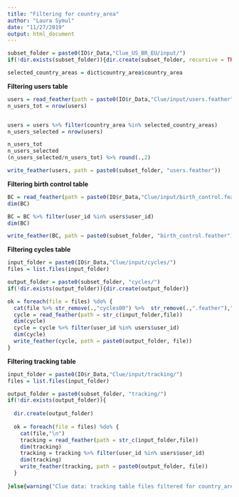 ```yaml
---
title: "Filtering for country_area"
author: "Laura Symul"
date: "11/27/2019"
output: html_document
---
```



```r

subset_folder = paste0(IO$r_Data,"Clue_US_BR_EU/input/")
if(!dir.exists(subset_folder)){dir.create(subset_folder, recursive = TRUE)}

```


```r
selected_country_areas = dict$country_area$country_area
```


__Filtering users table__


```r
users = read_feather(path = paste0(IO$r_Data,"Clue/input/users.feather"))
n_users_tot = nrow(users)


users = users %>% filter(country_area %in% selected_country_areas)
n_users_selected = nrow(users)

n_users_tot
n_users_selected
(n_users_selected/n_users_tot) %>% round(.,2)

write_feather(users, path = paste0(subset_folder, "users.feather"))
```

__Filtering birth control table__

```r

BC = read_feather(path = paste0(IO$r_Data,"Clue/input/birth_control.feather"))
dim(BC)

BC = BC %>% filter(user_id %in% users$user_id)
dim(BC)

write_feather(BC, path = paste0(subset_folder, "birth_control.feather"))

```

__Filtering cycles table__

```r

input_folder = paste0(IO$r_Data,"Clue/input/cycles/")
files = list.files(input_folder)

output_folder = paste0(subset_folder, "cycles/")
if(!dir.exists(output_folder)){dir.create(output_folder)}

ok = foreach(file = files) %do% {
  cat(file %>% str_remove(.,"cycles00") %>%  str_remove(.,".feather")," | ")
  cycle = read_feather(path = str_c(input_folder,file))
  dim(cycle)
  cycle = cycle %>% filter(user_id %in% users$user_id)
  dim(cycle)
  write_feather(cycle, path = paste0(output_folder, file))
}

```

__Filtering tracking table__

```r

input_folder = paste0(IO$r_Data,"Clue/input/tracking/")
files = list.files(input_folder)

output_folder = paste0(subset_folder, "tracking/")
if(!dir.exists(output_folder)){
  
  dir.create(output_folder)
  
  ok = foreach(file = files) %do% {
    cat(file,"\n")
    tracking = read_feather(path = str_c(input_folder,file))
    dim(tracking)
    tracking = tracking %>% filter(user_id %in% users$user_id)
    dim(tracking)
    write_feather(tracking, path = paste0(output_folder, file))
  }
  
}else{warning("Clue data: tracking table files filtered for country_area already existed. Filtering was NOT done at this execution.")}

```



